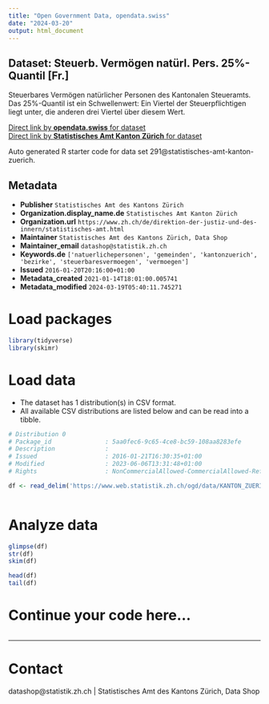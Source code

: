 ```yaml
---
title: "Open Government Data, opendata.swiss"
date: "2024-03-20"
output: html_document
---
```


## Dataset: Steuerb. Vermögen natürl. Pers. 25%-Quantil [Fr.]

Steuerbares Vermögen natürlicher Personen des Kantonalen Steueramts. Das 25%-Quantil ist ein Schwellenwert: Ein Viertel der Steuerpflichtigen liegt unter, die anderen drei Viertel über diesem Wert.

[Direct link by **opendata.swiss** for dataset](https://opendata.swiss/de/dataset/steuerb-vermogen-naturl-pers-25-quantil-fr)<br>
[Direct link by **Statistisches Amt Kanton Zürich** for dataset](https://www.zh.ch/de/politik-staat/gemeinden/gemeindeportraet.html)

Auto generated R starter code for data set 291@statistisches-amt-kanton-zuerich.

## Metadata

- **Publisher** `Statistisches Amt des Kantons Zürich`
- **Organization.display_name.de** `Statistisches Amt Kanton Zürich`
- **Organization.url** `https://www.zh.ch/de/direktion-der-justiz-und-des-innern/statistisches-amt.html`
- **Maintainer** `Statistisches Amt des Kantons Zürich, Data Shop`
- **Maintainer_email** `datashop@statistik.zh.ch`
- **Keywords.de** `['natuerlichepersonen', 'gemeinden', 'kantonzuerich', 'bezirke', 'steuerbaresvermoegen', 'vermoegen']`
- **Issued** `2016-01-20T20:16:00+01:00`
- **Metadata_created** `2021-01-14T18:01:00.005741`
- **Metadata_modified** `2024-03-19T05:40:11.745271`


# Load packages

```r

library(tidyverse)
library(skimr)

```

# Load data

-   The dataset has 1 distribution(s) in CSV format.
-   All available CSV distributions are listed below and can be read into a tibble.

```r

# Distribution 0
# Package_id               : 5aa0fec6-9c65-4ce8-bc59-108aa8283efe
# Description              : 
# Issued                   : 2016-01-21T16:30:35+01:00
# Modified                 : 2023-06-06T13:31:48+01:00
# Rights                   : NonCommercialAllowed-CommercialAllowed-ReferenceRequired

df <- read_delim('https://www.web.statistik.zh.ch/ogd/data/KANTON_ZUERICH_319.csv')



```

# Analyze data

```r

glimpse(df)
str(df)
skim(df)

head(df)
tail(df)

```

# Continue your code here...

```r

```

------------------------------------------------------------------------

# Contact

datashop@statistik.zh.ch | Statistisches Amt des Kantons Zürich, Data Shop
